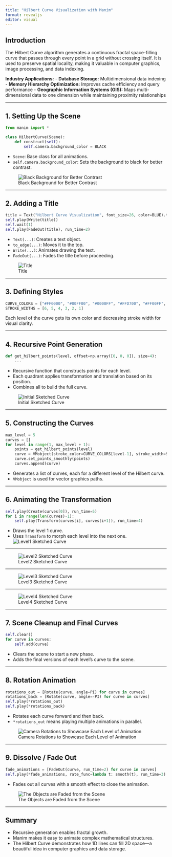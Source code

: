 ```yaml
---
title: "Hilbert Curve Visualization with Manim"
format: revealjs
editor: visual
---
```


## Introduction

The Hilbert Curve algorithm generates a continuous fractal space-filling curve that passes through every point in a grid without crossing itself. It is used to preserve spatial locality, making it valuable in computer graphics, image processing, and data indexing. 

**Industry Applications:**
- **Database Storage:** Multidimensional data indexing
- **Memory Hierarchy Optimization:** Improves cache efficiency and query performance
- **Geographic Information Systems (GIS):** Maps multi-dimensional data to one dimension while maintaining proximity relationships

---

## 1. Setting Up the Scene

```python
from manim import *

class HilbertCurve(Scene):
    def construct(self):
        self.camera.background_color = BLACK
```

- `Scene`: Base class for all animations.
- `self.camera.background_color`: Sets the background to black for better contrast.

![Black Background for Better Contrast](background.png)

---

## 2. Adding a Title

```python
title = Text("Hilbert Curve Visualization", font_size=26, color=BLUE).to_edge(UP * 0.5)
self.play(Write(title))
self.wait(1)
self.play(FadeOut(title), run_time=2)
```

- `Text(...)`: Creates a text object.
- `to_edge(...)`: Moves it to the top.
- `Write(...)`: Animates drawing the text.
- `FadeOut(...)`: Fades the title before proceeding.

![Title](title.png)

---

## 3. Defining Styles

```python
CURVE_COLORS = ["#FF0000", "#00FF00", "#0000FF", "#FFD700", "#FF00FF", "#00FFFF"]
STROKE_WIDTHS = [6, 5, 4, 3, 2, 1]
```

Each level of the curve gets its own color and decreasing stroke width for visual clarity.

---

## 4. Recursive Point Generation

```python
def get_hilbert_points(level, offset=np.array([0, 0, 0]), size=4):
    ...
```

- Recursive function that constructs points for each level.
- Each quadrant applies transformation and translation based on its position.
- Combines all to build the full curve.

![Initial Sketched Curve](sketch.png)

---

## 5. Constructing the Curves

```python
max_level = 5
curves = []
for level in range(1, max_level + 1):
    points = get_hilbert_points(level)
    curve = VMobject(stroke_color=CURVE_COLORS[level-1], stroke_width=STROKE_WIDTHS[level-1])
    curve.set_points_smoothly(points)
    curves.append(curve)
```

- Generates a list of curves, each for a different level of the Hilbert curve.
- `VMobject` is used for vector graphics paths.


---

## 6. Animating the Transformation

```python
self.play(Create(curves[0]), run_time=5)
for i in range(len(curves)-1):
    self.play(Transform(curves[i], curves[i+1]), run_time=4)
```

- Draws the level 1 curve.
- Uses `Transform` to morph each level into the next one.
![Level1 Sketched Curve](sketch1.png)

---

![Level2 Sketched Curve](sketch2.png)

---

![Level3 Sketched Curve](sketch3.png)

---

![Level4 Sketched Curve](sketch4.png)

---

## 7. Scene Cleanup and Final Curves

```python
self.clear()
for curve in curves:
    self.add(curve)
```

- Clears the scene to start a new phase.
- Adds the final versions of each level's curve to the scene.

---

## 8. Rotation Animation

```python
rotations_out = [Rotate(curve, angle=PI) for curve in curves]
rotations_back = [Rotate(curve, angle=-PI) for curve in curves]
self.play(*rotations_out)
self.play(*rotations_back)
```

- Rotates each curve forward and then back.
- `*rotations_out` means playing multiple animations in parallel.

![Camera Rotations to Showcase Each Level of Animation](rotation.png)

---

## 9. Dissolve / Fade Out

```python
fade_animations = [FadeOut(curve, run_time=2) for curve in curves]
self.play(*fade_animations, rate_func=lambda t: smooth(t), run_time=3)
```

- Fades out all curves with a smooth effect to close the animation.

![The Objects are Faded from the Scene](fade.png)

---

## Summary

- Recursive generation enables fractal growth.
- Manim makes it easy to animate complex mathematical structures.
- The Hilbert Curve demonstrates how 1D lines can fill 2D space—a beautiful idea in computer graphics and data storage.